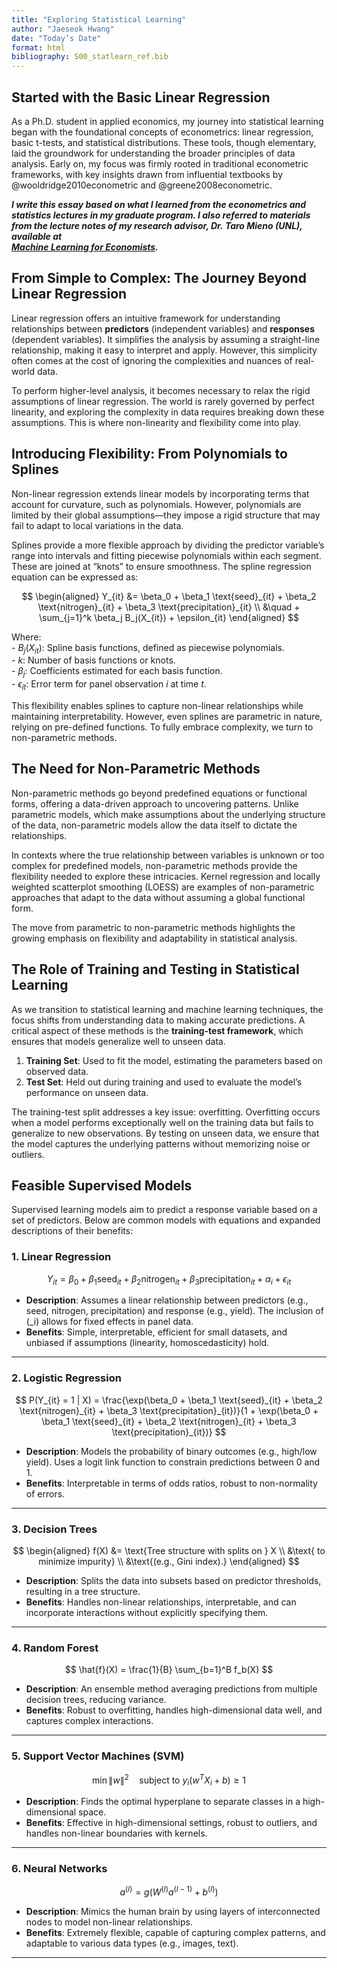 ```yaml
---
title: "Exploring Statistical Learning"
author: "Jaeseok Hwang"
date: "Today’s Date"
format: html
bibliography: S00_statlearn_ref.bib
---
```


## Started with the Basic Linear Regression

As a Ph.D. student in applied economics, my journey into statistical learning began with the foundational concepts of econometrics: linear regression, basic t-tests, and statistical distributions. These tools, though elementary, laid the groundwork for understanding the broader principles of data analysis. Early on, my focus was firmly rooted in traditional econometric frameworks, with key insights drawn from influential textbooks by @wooldridge2010econometric and @greene2008econometric.

***I write this essay based on what I learned from the econometrics and statistics lectures in my graduate program. I also referred to materials from the lecture notes of my research advisor, Dr. Taro Mieno (UNL), available at <br> [Machine Learning for Economists](https://tmieno2.github.io/ML-Economist).***

## From Simple to Complex: The Journey Beyond Linear Regression

Linear regression offers an intuitive framework for understanding relationships between **predictors** (independent variables) and **responses** (dependent variables). It simplifies the analysis by assuming a straight-line relationship, making it easy to interpret and apply. However, this simplicity often comes at the cost of ignoring the complexities and nuances of real-world data.

To perform higher-level analysis, it becomes necessary to relax the rigid assumptions of linear regression. The world is rarely governed by perfect linearity, and exploring the complexity in data requires breaking down these assumptions. This is where non-linearity and flexibility come into play.

## Introducing Flexibility: From Polynomials to Splines

Non-linear regression extends linear models by incorporating terms that account for curvature, such as polynomials. However, polynomials are limited by their global assumptions—they impose a rigid structure that may fail to adapt to local variations in the data.

Splines provide a more flexible approach by dividing the predictor variable's range into intervals and fitting piecewise polynomials within each segment. These are joined at "knots" to ensure smoothness. The spline regression equation can be expressed as:

$$
\begin{aligned}
Y_{it} &= \beta_0 + \beta_1 \text{seed}_{it} + \beta_2 \text{nitrogen}_{it} + \beta_3 \text{precipitation}_{it} \\
&\quad + \sum_{j=1}^k \beta_j B_j(X_{it}) + \epsilon_{it}
\end{aligned}
$$

Where: <br>
- $B_j(X_{it})$: Spline basis functions, defined as piecewise polynomials. <br>
- $k$: Number of basis functions or knots. <br>
- $\beta_j$: Coefficients estimated for each basis function. <br>
- $\epsilon_{it}$: Error term for panel observation $i$ at time $t$.

This flexibility enables splines to capture non-linear relationships while maintaining interpretability. However, even splines are parametric in nature, relying on pre-defined functions. To fully embrace complexity, we turn to non-parametric methods.

## The Need for Non-Parametric Methods

Non-parametric methods go beyond predefined equations or functional forms, offering a data-driven approach to uncovering patterns. Unlike parametric models, which make assumptions about the underlying structure of the data, non-parametric models allow the data itself to dictate the relationships.

In contexts where the true relationship between variables is unknown or too complex for predefined models, non-parametric methods provide the flexibility needed to explore these intricacies. Kernel regression and locally weighted scatterplot smoothing (LOESS) are examples of non-parametric approaches that adapt to the data without assuming a global functional form.

The move from parametric to non-parametric methods highlights the growing emphasis on flexibility and adaptability in statistical analysis.

## The Role of Training and Testing in Statistical Learning

As we transition to statistical learning and machine learning techniques, the focus shifts from understanding data to making accurate predictions. A critical aspect of these methods is the **training-test framework**, which ensures that models generalize well to unseen data.

1. **Training Set**: Used to fit the model, estimating the parameters based on observed data.
2. **Test Set**: Held out during training and used to evaluate the model’s performance on unseen data.

The training-test split addresses a key issue: overfitting. Overfitting occurs when a model performs exceptionally well on the training data but fails to generalize to new observations. By testing on unseen data, we ensure that the model captures the underlying patterns without memorizing noise or outliers.

## Feasible Supervised Models

Supervised learning models aim to predict a response variable based on a set of predictors. Below are common models with equations and expanded descriptions of their benefits:

### 1. **Linear Regression**
$$
Y_{it} = \beta_0 + \beta_1 \text{seed}_{it} + \beta_2 \text{nitrogen}_{it} + \beta_3 \text{precipitation}_{it} + \alpha_i + \epsilon_{it}
$$

- **Description**: Assumes a linear relationship between predictors (e.g., seed, nitrogen, precipitation) and response (e.g., yield). The inclusion of \(\alpha_i\) allows for fixed effects in panel data.
- **Benefits**: Simple, interpretable, efficient for small datasets, and unbiased if assumptions (linearity, homoscedasticity) hold.

---

### 2. **Logistic Regression**
$$
P(Y_{it} = 1 | X) = \frac{\exp(\beta_0 + \beta_1 \text{seed}_{it} + \beta_2 \text{nitrogen}_{it} + \beta_3 \text{precipitation}_{it})}{1 + \exp(\beta_0 + \beta_1 \text{seed}_{it} + \beta_2 \text{nitrogen}_{it} + \beta_3 \text{precipitation}_{it})}
$$

- **Description**: Models the probability of binary outcomes (e.g., high/low yield). Uses a logit link function to constrain predictions between 0 and 1.
- **Benefits**: Interpretable in terms of odds ratios, robust to non-normality of errors.

---

### 3. **Decision Trees**
$$
\begin{aligned}
f(X) &= \text{Tree structure with splits on } X \\
&\text{ to minimize impurity} \\
&\text{(e.g., Gini index).}
\end{aligned}
$$

- **Description**: Splits the data into subsets based on predictor thresholds, resulting in a tree structure.
- **Benefits**: Handles non-linear relationships, interpretable, and can incorporate interactions without explicitly specifying them.

---

### 4. **Random Forest**
$$
\hat{f}(X) = \frac{1}{B} \sum_{b=1}^B f_b(X)
$$

- **Description**: An ensemble method averaging predictions from multiple decision trees, reducing variance.
- **Benefits**: Robust to overfitting, handles high-dimensional data well, and captures complex interactions.

---

### 5. **Support Vector Machines (SVM)**
$$
\min \| w \|^2 \quad \text{subject to } y_i(w^T X_i + b) \geq 1
$$

- **Description**: Finds the optimal hyperplane to separate classes in a high-dimensional space.
- **Benefits**: Effective in high-dimensional settings, robust to outliers, and handles non-linear boundaries with kernels.

---

### 6. **Neural Networks**
$$
a^{(l)} = g(W^{(l)}a^{(l-1)} + b^{(l)})
$$

- **Description**: Mimics the human brain by using layers of interconnected nodes to model non-linear relationships.
- **Benefits**: Extremely flexible, capable of capturing complex patterns, and adaptable to various data types (e.g., images, text).

---
